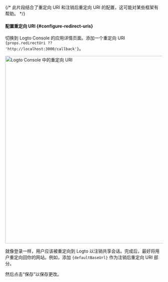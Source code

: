 {/* 此片段结合了重定向 URI 和注销后重定向 URI 的配置，这可能对某些框架有帮助。 */}


#### 配置重定向 URI \{#configure-redirect-uris}

切换到 Logto Console 的应用详情页面。添加一个重定向 URI <code>{props.redirectUri ?? 'http://localhost:3000/callback'}</code>。

<img alt="Logto Console 中的重定向 URI" src="/img/assets/web-redirect-uri.png" width="600px" />

就像登录一样，用户应该被重定向到 Logto 以注销共享会话。完成后，最好将用户重定向回你的网站。例如，添加 <code>{defaultBaseUrl}</code> 作为注销后重定向 URI 部分。

然后点击“保存”以保存更改。
